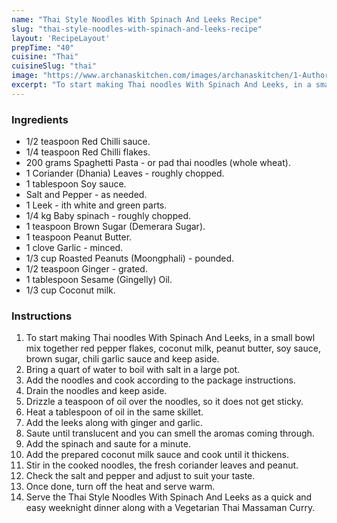 ---
name: "Thai Style Noodles With Spinach And Leeks Recipe"
slug: "thai-style-noodles-with-spinach-and-leeks-recipe"
layout: 'RecipeLayout'
prepTime: "40"
cuisine: "Thai"
cuisineSlug: "thai"
image: "https://www.archanaskitchen.com/images/archanaskitchen/1-Author/Divya_Shivaraman_/Thai_noodles_with_spinach_and_leeks.jpg"
excerpt: "To start making Thai noodles With Spinach And Leeks, in a small bowl mix together red pepper flakes, coconut milk, peanut butter, soy sauce, brown sugar, chili garlic sauce and keep aside"
---

### Ingredients

- 1/2 teaspoon Red Chilli sauce.
- 1/4 teaspoon Red Chilli flakes.
- 200 grams Spaghetti Pasta - or pad thai noodles (whole wheat).
- 1 Coriander (Dhania) Leaves - roughly chopped.
- 1 tablespoon Soy sauce.
- Salt and Pepper - as needed.
- 1 Leek - ith white and green parts.
- 1/4 kg Baby spinach - roughly chopped.
- 1 teaspoon Brown Sugar (Demerara Sugar).
- 1 teaspoon Peanut Butter.
- 1 clove Garlic - minced.
- 1/3 cup Roasted Peanuts (Moongphali) - pounded.
- 1/2 teaspoon Ginger - grated.
- 1 tablespoon Sesame (Gingelly) Oil.
- 1/3 cup Coconut milk.

### Instructions

1. To start making Thai noodles With Spinach And Leeks, in a small bowl mix together red pepper flakes, coconut milk, peanut butter, soy sauce, brown sugar, chili garlic sauce and keep aside.
1. Bring a quart of water to boil with salt in a large pot.
1. Add the noodles and cook according to the package instructions.
1. Drain the noodles and keep aside.
1. Drizzle a teaspoon of oil over the noodles, so it does not get sticky.
1. Heat a tablespoon of oil in the same skillet.
1. Add the leeks along with ginger and garlic.
1. Saute until translucent and you can smell the aromas coming through.
1. Add the spinach and saute for a minute.
1. Add the prepared coconut milk sauce and cook until it thickens.
1. Stir in the cooked noodles, the  fresh coriander leaves and peanut.
1. Check the salt and pepper and adjust to suit your taste.
1. Once done, turn off the heat and serve warm.
1. Serve the Thai Style Noodles With Spinach And Leeks as a quick and easy weeknight dinner along with a Vegetarian Thai Massaman Curry.
